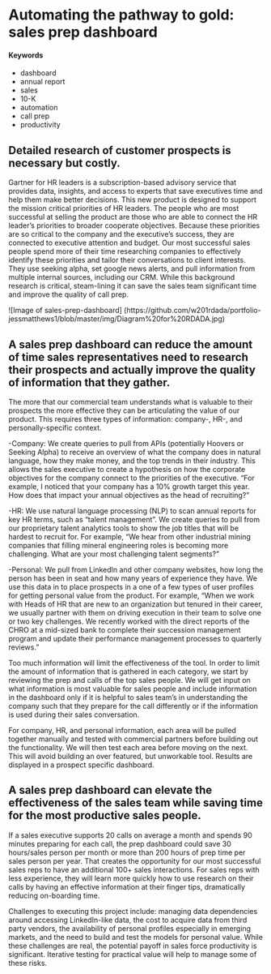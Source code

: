 # Automating the pathway to gold: sales prep dashboard {#sales-prep-dashboard}

#### Keywords {-}
- dashboard 
- annual report 
- sales 
- 10-K 
- automation 
- call prep
- productivity

## Detailed research of customer prospects is necessary but costly. 
Gartner for HR leaders is a subscription-based advisory service that provides data, insights, and access to experts that save executives time and help them make better decisions.  This new product is designed to support the mission critical priorities of HR leaders.   The people who are most successful at selling the product are those who are able to connect the HR leader's priorities to broader cooperate objectives.   Because these priorities are so critical to the company and the executive's success, they are connected to executive attention and budget. Our most successful sales people spend more of their time researching companies to effectively identify these priorities and tailor their conversations to client interests.  They use seeking alpha, set google news alerts, and pull information from multiple internal sources, including our CRM. While this background research is critical, steam-lining it can save the sales team significant time and improve the quality of call prep. 

![Image of sales-prep-dashboard]
(https://github.com/w201rdada/portfolio-jessmatthews1/blob/master/img/Diagram%20for%20RDADA.jpg)

## A sales prep dashboard can reduce the amount of time sales representatives need to research their prospects and actually improve the quality of information that they gather. 
The more that our commercial team understands what is valuable to their prospects the more effective they can be articulating the value of our product. This requires three types of information: company-, HR-, and personally-specific context.

-Company: We create queries to pull from APIs (potentially Hoovers or Seeking Alpha) to receive an overview of what the company does in natural language, how they make money, and the top trends in their industry. This allows the sales executive to create a hypothesis on how the corporate objectives for the company connect to the priorities of the executive. "For example, I noticed that your company has a 10% growth target this year. How does that impact your annual objectives as the head of recruiting?"

-HR: We use natural language processing (NLP) to scan annual reports for key HR terms, such as "talent management". We create queries to pull from our proprietary talent analytics tools to show the job titles that will be hardest to recruit for. For example, "We hear from other industrial mining companies that filling mineral engineering roles is becoming more challenging. What are your most challenging talent segments?"

-Personal: We pull from LinkedIn and other company websites, how long the person has been in seat and how many years of experience they have. We use this data in to place prospects in a one of a few types of user profiles for getting personal value from the product. For example, "When we work with Heads of HR that are new to an organization but tenured in their career, we usually partner with them on driving execution in their team to solve one or two key challenges. We recently worked with the direct reports of the CHRO at a mid-sized bank to complete their succession management program and update their performance management processes to quarterly reviews."

Too much information will limit the effectiveness of the tool. In order to limit the amount of information that is gathered in each category, we start by reviewing the prep and calls of the top sales people. We will get input on what information is most valuable for sales people and include information in the dashboard only if it is helpful to sales team's in understanding the company such that they prepare for the call differently or if the information is used during their sales conversation.

For company, HR, and personal information, each area will be pulled together manually and tested with commercial partners before building out the functionality. We will then test each area before moving on the next. This will avoid building an over featured, but unworkable tool. Results are displayed in a prospect specific dashboard.

## A sales prep dashboard can elevate the effectiveness of the sales team while saving time for the most productive sales people.
If a sales executive supports 20 calls on average a month and spends 90 minutes preparing for each call, the prep dashboard could save 30 hours/sales person per month or more than 200 hours of prep time per sales person per year. That creates the opportunity for our most successful sales reps to have an additional 100+ sales interactions. For sales reps with less experience, they will learn more quickly how to use research on their calls by having an effective information at their finger tips, dramatically reducing on-boarding time.

Challenges to executing this project include: managing data dependencies around accessing LinkedIn-like data, the cost to acquire data from third party vendors, the availability of personal profiles especially in emerging markets, and the need to build and test the models for personal value. While these challenges are real, the potential payoff in sales force productivity is significant. Iterative testing for practical value will help to manage some of these risks.    

